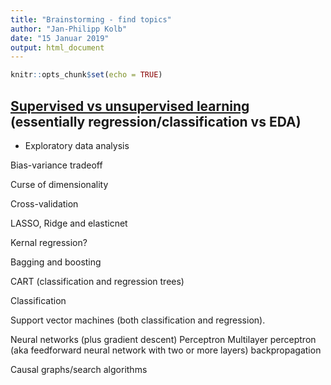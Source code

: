 ```yaml
---
title: "Brainstorming - find topics"
author: "Jan-Philipp Kolb"
date: "15 Januar 2019"
output: html_document
---
```


```r
knitr::opts_chunk$set(echo = TRUE)
```




## [Supervised vs unsupervised learning](https://towardsdatascience.com/supervised-vs-unsupervised-learning-14f68e32ea8d) (essentially regression/classification vs EDA)

- Exploratory data analysis



Bias-variance tradeoff

Curse of dimensionality

Cross-validation

LASSO, Ridge and elasticnet

Kernal regression? 

Bagging and boosting 

CART (classification and regression trees)

Classification

Support vector machines (both classification and regression).

Neural networks (plus gradient descent)
       Perceptron
       Multilayer perceptron (aka  feedforward neural network with two or more layers)
       backpropagation

Causal graphs/search algorithms


<!--
https://www.r-bloggers.com/automated-dashboard-for-classification-neural-network-in-r/

-->
